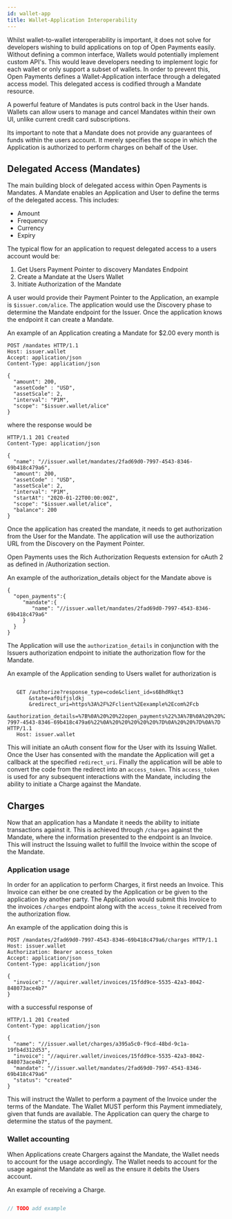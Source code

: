 ```yaml
---
id: wallet-app
title: Wallet-Application Interoperability
---
```


Whilst wallet-to-wallet interoperability is important, it does not solve for developers wishing to build applications
on top of Open Payments easily. Without defining a common interface, Wallets would potentially implement custom API's. This
would leave developers needing to implement logic for each wallet or only support a subset of wallets. In order
to prevent this, Open Payments defines a Wallet-Application interface through a delegated access model. This delegated access
is codified through a Mandate resource.

A powerful feature of Mandates is puts control back in the User hands. Wallets can allow users to manage and cancel
Mandates within their own UI, unlike current credit card subscriptions. 

Its important to note that a Mandate does not provide any guarantees of funds within the users account. It merely 
specifies the scope in which the Application is authorized to perform charges on behalf of the User. 

## Delegated Access (Mandates)

The main building block of delegated access within Open Payments is Mandates. A Mandate enables an Application and User
to define the terms of the delegated access. This includes: 

* Amount
* Frequency
* Currency
* Expiry


The typical flow for an application to request delegated access to a users account would be:
1. Get Users Payment Pointer to discovery Mandates Endpoint
2. Create a Mandate at the Users Wallet
3. Initiate Authorization of the Mandate

A user would provide their Payment Pointer to the Application, an example is `$issuer.com/alice`. The application
would use the Discovery phase to determine the Mandate endpoint for the Issuer. Once the application knows the
endpoint it can create a Mandate.

An example of an Application creating a Mandate for $2.00 every month is 

```http
POST /mandates HTTP/1.1
Host: issuer.wallet
Accept: application/json
Content-Type: application/json

{
  "amount": 200,
  "assetCode" : "USD",
  "assetScale": 2,
  "interval": "P1M",
  "scope": "$issuer.wallet/alice"
}
```

where the response would be

```http
HTTP/1.1 201 Created
Content-Type: application/json

{
  "name": "//issuer.wallet/mandates/2fad69d0-7997-4543-8346-69b418c479a6",
  "amount": 200,
  "assetCode" : "USD",
  "assetScale": 2,
  "interval": "P1M",
  "startAt": "2020-01-22T00:00:00Z",
  "scope": "$issuer.wallet/alice",
  "balance": 200
}
```

Once the application has created the mandate, it needs to get authorization from the User for the Mandate. The application
will use the authorization URL from the Discovery on the Payment Pointer.

Open Payments uses the Rich Authorization Requests extension for oAuth 2 as defined in /Authorization section. 

An example of the authorization_details object for the Mandate above is

```
{
  "open_payments":{
     "mandate":{
        "name": "//issuer.wallet/mandates/2fad69d0-7997-4543-8346-69b418c479a6"
     }
  }
}
``` 

The Application will use the `authorization_details` in conjunction with the Issuers authorization endpoint to initiate
the authorization flow for the Mandate.

An example of the Application sending to Users wallet for authorization is

```http request

   GET /authorize?response_type=code&client_id=s6BhdRkqt3
       &state=af0ifjsldkj
       &redirect_uri=https%3A%2F%2Fclient%2Eexample%2Ecom%2Fcb
       &authorization_details=%7B%0A%20%20%22open_payments%22%3A%7B%0A%20%20%20%20%20%22mandate%22%3A%7B%0A%20%20%20%20%20%20%20%20%22name%22%3A%20%22%2F%2Fissuer.wallet%2Fmandates%2F2fad69d0-7997-4543-8346-69b418c479a6%22%0A%20%20%20%20%20%7D%0A%20%20%7D%0A%7D HTTP/1.1
   Host: issuer.wallet
```

This will initiate an oAuth consent flow for the User with its Issuing Wallet. Once the User has consented with the mandate
the Application will get a callback at the specified `redirect_uri`. Finally the application will be able to convert
the code from the redirect into an `access_token`. This `access_token` is used for any subsequent interactions with
the Mandate, including the ability to initiate a Charge against the Mandate.

## Charges

<!-- 
Note to self: The current spend API isn't very resourceful. It may be worth making it look like the Stripe Charges endpoint
https://stripe.com/docs/api/charges/object. Nice properties of this is:
* It is an object
* Status 
-->

Now that an application has a Mandate it needs the ability to initiate transactions against it. This is achieved 
through `/charges` against the Mandate, where the information presented to the endpoint is an Invoice. This will 
instruct the Issuing wallet to fulfill the Invoice within the scope of the Mandate.

### Application usage

In order for an application to perform Charges, it first needs an Invoice. This Invoice can either be one created by the 
Application or be given to the application by another party.  The Application would submit this Invoice to the invoices 
`/charges` endpoint along with the `access_tokne` it received from the authorization flow.

An example of the application doing this is

```http
POST /mandates/2fad69d0-7997-4543-8346-69b418c479a6/charges HTTP/1.1
Host: issuer.wallet
Authorization: Bearer access_token
Accept: application/json
Content-Type: application/json

{
  "invoice": "//aquirer.wallet/invoices/15fdd9ce-5535-42a3-8042-848073ace4b7"
}
```

with a successful response of

```http
HTTP/1.1 201 Created
Content-Type: application/json

{
  "name": "//issuer.wallet/charges/a395a5c0-f9cd-48bd-9c1a-19fb4d312d53",
  "invoice": "//aquirer.wallet/invoices/15fdd9ce-5535-42a3-8042-848073ace4b7",
  "mandate": "//issuer.wallet/mandates/2fad69d0-7997-4543-8346-69b418c479a6"
  "status": "created"
}
```

This will instruct the Wallet to perform a payment of the Invoice under the terms of the Mandate. The Wallet MUST
perform this Payment immediately, given that funds are available. The Application can query the charge to determine the 
status of the payment.

### Wallet accounting

When Applications create Chargers against the Mandate, the Wallet needs to account for the usage accordingly. The Wallet
needs to account for the usage against the Mandate as well as the ensure it debits the Users account.

An example of receiving a Charge.

```javascript

// TODO add example

```
